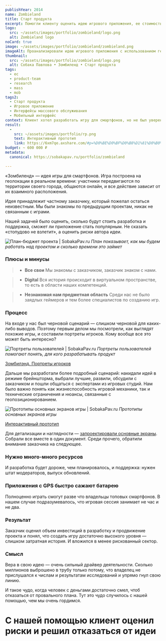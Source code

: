 ```yaml
---
publishYear: 2014
name: Zombieland
title: Старт продукта
excerpt: Помогли клиенту оценить идею игрового приложения, ее стоимость и интерес потенциальных пользователей к проекту.
logo:
  src: ~/assets/images/portfolio/zombieland/logo.png
  alt: Zombieland logo
noCard: true
image: ~/assets/images/portfolio/zombieland/zombieland.png
imageAlt: Проанализировали идею игрового приложения с использованием геолокации, спроектировали основные экраны, посчитали стоимость разработки и поддержки.
thumbnail:
  src: ~/assets/images/portfolio/zombieland/logo.png
  alt: Собака Павлова • Зомбиленд • Старт продукта
tags:
  - ec
  - product-team
  - research
  - mass
  - mob
tags2:
  - Старт продукта
  - Игровое приложение
  - Интерфейсы массового обслуживания
  - Мобильный интерфейс
context: Клиент хотел разработать игру для смартфонов, но не был уверен, что она выстрелит. Поэтому решил заранее изучить сопутствующие риски.
result:
  -
    src: ~/assets/images/portfolio/rp.png
    text: Интерактивный прототип
    link: https://6xm7qe.axshare.com/#p=%D0%BE%D0%BF%D0%B8%D1%81%D0%B0%D0%BD%D0%B8%D0%B5_%D0%BF%D1%80%D0%BE%D0%B5%D0%BA%D1%82%D0%B0
budget: ~ 600 000 ₽
metadata:
  canonical: https://sobakapav.ru/portfolio/zombieland
  
---
```


«Зомбиленд» — идея игры для смартфонов. Игра построена на геолокации в реальном времени: участники передвигаются по территории своего города, общаются онлайн, и все действие зависит от их взаимного расположения.

Идея принадлежит частному заказчику, который пожелал остаться неизвестным. Мы были знакомы по предыдущим проектам, никак не связанным с играми.

Нашей задачей было оценить, сколько будут стоить разработка и поддержка, сможет ли приложение стать популярным. Не сказать «стопудово не взлетит», а оценить риски автора идеи.

![План-бюджет проекта | SobakaPav.ru](~/assets/images/portfolio/zombieland/1.png)
_План показывает, как мы будем работать над проектом и сколько времени это займет_

### Плюсы и минусы

>+ **Все свои**
>Мы знакомы с заказчиком, заказчик знаком с нами.

>+ **Digital**
>Вся история происходит в виртуальном пространстве, то есть в области наших компетенций.

>- **Незнакомая нам предметная область**
>Среди нас не было заядлых геймеров и тем более специалистов по созданию игр.

### Процесс

На входе у нас был черновой сценарий — слишком черновой для каких-либо выводов. Поэтому первым делом мы посмотрели, как выглядят похожие игры, и составили портреты игроков. Кому вообще все это может быть интересно?

![Портреты пользователей | SobakaPav.ru](~/assets/images/portfolio/zombieland/2.png)
_Портреты пользователей помогают понять, для кого разрабатывать продукт_

[Зомбилэнд. Портреты игроков](https://drive.google.com/file/d/1xtRHdCDWEMMnmk23wapG0otyfewc-qC0/view?usp=sharing)

Дальше мы разработали более подробный сценарий: накидали идей в режиме брейншторма, выбрали лучшие, развили, обсудили с заказчиком и пошли общаться с экспертами из игровых студий. Нам было важно понять как жизнеспособность игровой механики, так и технические ограничения и нюансы, связанные с геопозиционированием.

![Прототипы основных экранов игры | SobakaPav.ru](~/assets/images/portfolio/zombieland/3.png)
_Прототипы основных экранов игры_

[Интерактивный прототип](https://6xm7qe.axshare.com/#p=%D0%BE%D0%BF%D0%B8%D1%81%D0%B0%D0%BD%D0%B8%D0%B5_%D0%BF%D1%80%D0%BE%D0%B5%D0%BA%D1%82%D0%B0)

Для детализации и наглядности — [запроектировали основные экраны](http://proto.pavlova.cc/6XM7QE). Собрали все вместе в один документ. Среди прочего, обратили внимание заказчика на следующее.

### Нужно много-много ресурсов

И разработка будет дороже, чем планировалось, и поддержка: нужен штат модераторов, выпуск обновлений.

### Приложения c GPS быстро сажают батарею

Полноценно играть смогут разве что владельцы топовых смартфонов. В нашем случае подразумевалось, что игровая сессия занимает не час и не два.

### Результат

Заказчик оценил объем инвестиций в разработку и продвижение проекта и понял, что создать игру достаточно высокого уровня — слишком затратная история. И вложился в менее рискованный сектор.

### Смысл

Вера в свою идею — очень сильный драйвер деятельности. Сколько миллионов выброшено в трубу только потому, что владелец не прислушался к числам и результатам исследований и упрямо гнул свою линию.

И такое чудо, когда человек с деньгами достаточно смел, чтоб отказаться от провального плана. Тут это чудо случилось с нашей помощью, чем мы очень гордимся.

# С нашей помощью клиент оценил риски и решил отказаться от идеи
